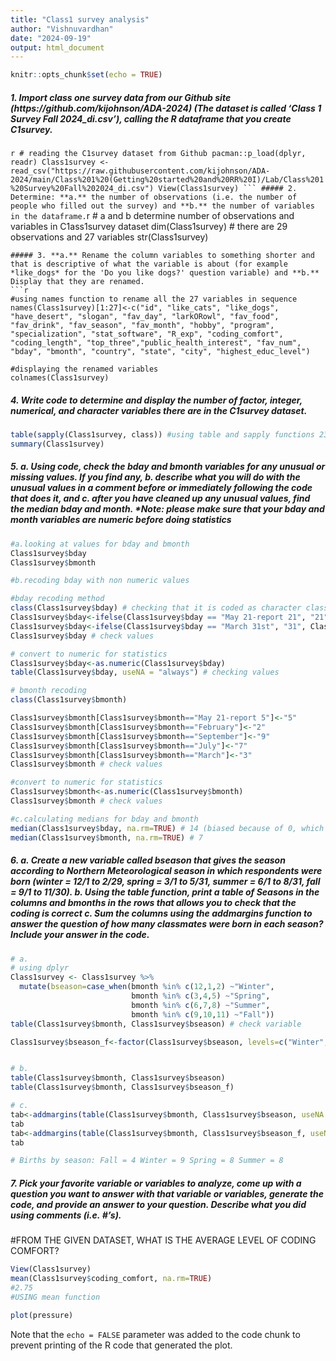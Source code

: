 ---
title: "Class1 survey analysis"
author: "Vishnuvardhan"
date: "2024-09-19"
output: html_document
---

```{r setup, include=FALSE}
knitr::opts_chunk$set(echo = TRUE)
```


##### 1. Import class one survey data from our Github site (https://github.com/kijohnson/ADA-2024) (The dataset is called 'Class 1 Survey Fall 2024_di.csv'), calling the R dataframe that you create *C1survey*.
``````{r}
# reading the C1survey dataset from Github
pacman::p_load(dplyr, readr)
Class1survey <- read_csv("https://raw.githubusercontent.com/kijohnson/ADA-2024/main/Class%201%20(Getting%20started%20and%20RR%20I)/Lab/Class%201%20Survey%20Fall%202024_di.csv")
View(Class1survey)
```
##### 2. Determine: **a.** the number of observations (i.e. the number of people who filled out the survey) and **b.** the number of variables in the dataframe.
``````{r}
# a and b determine number of observations and variables in C1ass1survey dataset
dim(Class1survey)
# there are 29 observations and 27 variables
str(Class1survey)
```
##### 3. **a.** Rename the column variables to something shorter and that is descriptive of what the variable is about (for example *like_dogs* for the 'Do you like dogs?' question variable) and **b.** Display that they are renamed.
```{r}
#using names function to rename all the 27 variables in sequence
names(Class1survey)[1:27]<-c("id", "like_cats", "like_dogs", "have_desert", "slogan", "fav_day", "larkORowl", "fav_food", "fav_drink", "fav_season", "fav_month", "hobby", "program", "specialization", "stat_software", "R_exp", "coding_comfort", "coding_length", "top_three","public_health_interest", "fav_num", "bday", "bmonth", "country", "state", "city", "highest_educ_level")

#displaying the renamed variables
colnames(Class1survey)
```
##### 4. Write code to determine and display the number of factor, integer, numerical, and character variables there are in the *C1survey* dataset.
```{r}
table(sapply(Class1survey, class)) #using table and sapply functions 23 character and 4 integer
summary(Class1survey)
```
##### 5. **a.** Using code, check the *bday* and *bmonth* variables for any unusual or missing values. If you find any, **b.** describe what you will do with the unusual values in a comment before or immediately following the code that does it, and **c.** after you have cleaned up any unusual values, find the median bday and month. *Note: please make sure that your bday and month variables are numeric before doing statistics
```{r}
#a.looking at values for bday and bmonth
Class1survey$bday
Class1survey$bmonth

#b.recoding bday with non numeric values

#bday recoding method
class(Class1survey$bday) # checking that it is coded as character class
Class1survey$bday<-ifelse(Class1survey$bday == "May 21-report 21", "21", Class1survey$bday)
Class1survey$bday<-ifelse(Class1survey$bday == "March 31st", "31", Class1survey$bday)
Class1survey$bday # check values 

# convert to numeric for statistics
Class1survey$bday<-as.numeric(Class1survey$bday)
table(Class1survey$bday, useNA = "always") # checking values 

# bmonth recoding
class(Class1survey$bmonth)

Class1survey$bmonth[Class1survey$bmonth=="May 21-report 5"]<-"5"
Class1survey$bmonth[Class1survey$bmonth=="February"]<-"2"
Class1survey$bmonth[Class1survey$bmonth=="September"]<-"9"
Class1survey$bmonth[Class1survey$bmonth=="July"]<-"7"
Class1survey$bmonth[Class1survey$bmonth=="March"]<-"3"
Class1survey$bmonth # check values 

#convert to numeric for statistics
Class1survey$bmonth<-as.numeric(Class1survey$bmonth)
Class1survey$bmonth # check values 

#c.calculating medians for bday and bmonth 
median(Class1survey$bday, na.rm=TRUE) # 14 (biased because of 0, which is not a value) 
median(Class1survey$bmonth, na.rm=TRUE) # 7
```

##### 6. **a.** Create a new variable called *bseason* that gives the season according to Northern Meteorological season in which respondents were born (winter = 12/1 to 2/29, spring = 3/1 to 5/31, summer = 6/1 to 8/31, fall = 9/1 to 11/30). **b**. Using the table function, print a table of Seasons in the columns and bmonths in the rows that allows you to check that the coding is correct **c**. Sum the columns using the addmargins function to answer the question of how many classmates were born in each season? Include your answer in the code. 
```{r}
# a.
# using dplyr
Class1survey <- Class1survey %>%
  mutate(bseason=case_when(bmonth %in% c(12,1,2) ~"Winter",
                           bmonth %in% c(3,4,5) ~"Spring",
                           bmonth %in% c(6,7,8) ~"Summer",
                           bmonth %in% c(9,10,11) ~"Fall"))
table(Class1survey$bmonth, Class1survey$bseason) # check variable

Class1survey$bseason_f<-factor(Class1survey$bseason, levels=c("Winter", "Spring", "Summer", "Fall"))


# b. 
table(Class1survey$bmonth, Class1survey$bseason)
table(Class1survey$bmonth, Class1survey$bseason_f)

# c.
tab<-addmargins(table(Class1survey$bmonth, Class1survey$bseason, useNA = "always"), 1)
tab
tab<-addmargins(table(Class1survey$bmonth, Class1survey$bseason_f, useNA = "always"), 1)
tab

# Births by season: Fall = 4 Winter = 9 Spring = 8 Summer = 8
```
##### 7. Pick your favorite variable or variables to analyze, come up with a question you want to answer with that variable or variables, generate the code, and provide an answer to your question. Describe what you did using comments (i.e. #'s).

#FROM THE GIVEN DATASET, WHAT IS THE AVERAGE LEVEL OF CODING COMFORT?
```{r}
View(Class1survey)
mean(Class1survey$coding_comfort, na.rm=TRUE) 
#2.75
#USING mean function
```

```{r pressure, echo=FALSE}
plot(pressure)
```

Note that the `echo = FALSE` parameter was added to the code chunk to prevent printing of the R code that generated the plot.
